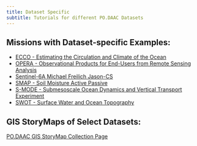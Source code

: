 ```yaml
---
title: Dataset Specific
subtitle: Tutorials for different PO.DAAC Datasets
---
```


## Missions with Dataset-specific Examples:

- [ECCO - Estimating the Circulation and Climate of the Ocean](ECCO.qmd)
- [OPERA - Observational Products for End-Users from Remote Sensing Analysis](OPERA.qmd)
- [Sentinel-6A Michael Freilich Jason-CS](Sentinel6MF.qmd)
- [SMAP - Soil Moisture Active Passive](SMAP.qmd)
- [S-MODE - Submesoscale Ocean Dynamics and Vertical Transport Experiment](SMODE.qmd)
- [SWOT - Surface Water and Ocean Topography](SWOT.qmd)


## GIS StoryMaps of Select Datasets:

[PO.DAAC GIS StoryMap Collection Page](https://storymaps.arcgis.com/collections/413c17cba4b44be18e445c1caaf03fff)